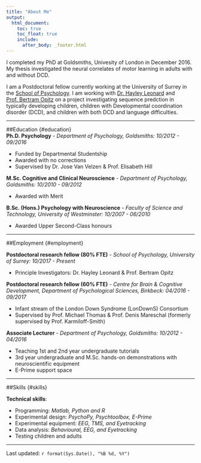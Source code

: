 ```yaml
---
title: "About Me"
output:
  html_document:
    toc: true
    toc_float: true
    include:
      after_body: _footer.html
---
```


I completed my PhD at Goldsmiths, Univesity of London in December 2016. My thesis investigated the neural correlates of motor learning in adults with and without DCD.

I am a Postdoctoral fellow currently working at the University of Surrey in the [School of Psychology](https://www.surrey.ac.uk/school-psychology).
I am working with [Dr. Hayley Leonard](https://www.surrey.ac.uk/people/hayley-leonard) and [Prof. Bertram Opitz](https://www.surrey.ac.uk/people/bertram-opitz) on a project investigating sequence predction in typically developing children, children with Developmental coordination disorder (DCD), and children with both DCD and language difficulties.

---

##Education {#education}  
**Ph.D. Psychology** - *Department of Psychology, Goldsmiths: 10/2012 - 09/2016*  

* Funded by Departmental Studentship
* Awarded with no corrections
* Supervised by Dr. Jose Van Velzen & Prof. Elisabeth Hill

**M.Sc. Cognitive and Clinical Neuroscience** - *Department of Psychology, Goldsmiths: 10/2010 - 09/2012*

* Awarded with Merit

**B.Sc. (Hons.) Psychology with Neuroscience** - *Faculty of Science and Technology, University of Westminster: 10/2007 - 06/2010*

* Awarded Upper Second-Class honours

---

##Employment {#employment}

**Postdoctoral research fellow (80% FTE)** - *School of Psychology, University of Surrey: 10/2017 - Present*

* Principle Investigators: Dr. Hayley Leonard & Prof. Bertram Opitz

**Postdoctoral research fellow (60% FTE)** - *Centre for Brain & Cognitive Development, Department of Psychological Sciences, Birkbeck: 04/2016 - 09/2017*

* Infant stream of the London Down Syndrome (LonDownS) Consortium
* Supervised by Prof. Michael Thomas & Prof. Denis Mareschal (formerly supervised by Prof. Karmiloff-Smith)

**Associate Lecturer** - *Department of Psychology, Goldsmiths: 10/2012 - 04/2016*

* Teaching 1st and 2nd year undergraduate tutorials
* 3rd year undergraduate and M.Sc. hands-on demonstrations with neuroscientific equipment
* E-Prime support space

---

##Skills {#skills}

**Technical skills**:
  
* Programming: *Matlab, Python and R*
* Experimental design: *PsychoPy, Psychtoolbox, E-Prime*
* Experimental equipment: *EEG, TMS, and Eyetracking* 
* Data analysis: *Behavioural, EEG, and Eyetracking*
* Testing children and adults

---
Last updated: `r format(Sys.Date(), "%B %d, %Y")`
